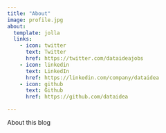 ```yaml
---
title: "About"
image: profile.jpg
about:
  template: jolla
  links:
    - icon: twitter
      text: Twitter
      href: https://twitter.com/dataideajobs
    - icon: linkedin
      text: LinkedIn
      href: https://linkedin.com/company/dataidea
    - icon: github
      text: Github
      href: https://github.com/dataidea

---
```


About this blog
